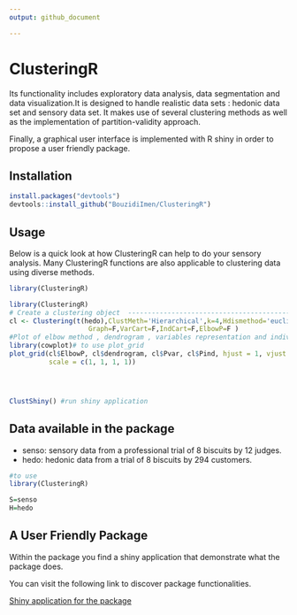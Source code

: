 ```yaml
---
output: github_document

---
```




#                   ClusteringR

<!-- badges: start -->
  <!-- badges: end -->

  Its functionality includes exploratory data analysis, data segmentation and data visualization.It is designed to handle realistic data sets : hedonic data set and sensory data set.
It makes use of several clustering methods as well as the implementation of partition-validity approach.

Finally, a graphical user interface is implemented  with R shiny in order to propose a user friendly package.


## Installation

``` r
install.packages("devtools")
devtools::install_github("BouzidiImen/ClusteringR")

```


## Usage 
Below is a quick look at how ClusteringR can help to do your sensory analysis.
Many ClusteringR functions are also applicable to clustering data using diverse methods.

```r
library(ClusteringR)
```



```r

library(ClusteringR)
# Create a clustering object  -------------------------------------------------
cl <- Clustering(t(hedo),ClustMeth='Hierarchical',k=4,Hdismethod='euclidean',Hmethod="ward.D2",
                    Graph=F,VarCart=F,IndCart=F,ElbowP=F )
#Plot of elbow method , dendrogram , variables representation and individuals
library(cowplot)# to use plot_grid
plot_grid(cl$ElbowP, cl$dendrogram, cl$Pvar, cl$Pind, hjust = 1, vjust = 1,
          scale = c(1, 1, 1, 1))





```

```r
ClustShiny() #run shiny application
```

## Data available in the package

* senso: sensory data from a professional trial of 8 biscuits by 12 judges.
* hedo: hedonic data from a trial of 8 biscuits by 294 customers.
```r
#to use 
library(ClusteringR)

S=senso
H=hedo

```

## A User Friendly Package

Within the package you find a shiny application that demonstrate what the package does.


You can visit the following link to discover package functionalities.

[Shiny application for the package](https://imenbouzidi.shinyapps.io/InterfaceForThepackage/)
